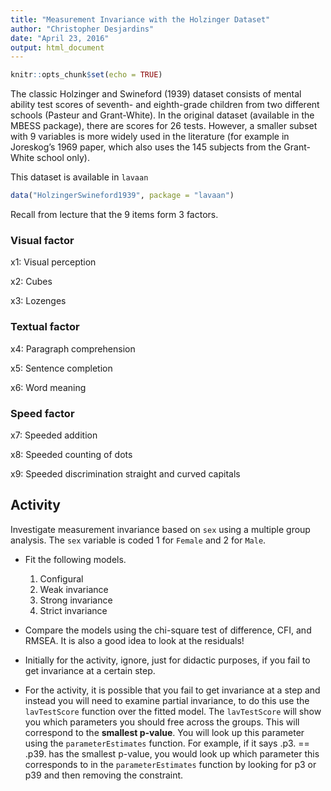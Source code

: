 ```yaml
---
title: "Measurement Invariance with the Holzinger Dataset"
author: "Christopher Desjardins"
date: "April 23, 2016"
output: html_document
---
```


```r
knitr::opts_chunk$set(echo = TRUE)
```
\section*{HolzingerSwineford1939 dataset}

The classic Holzinger and Swineford (1939) dataset consists of mental ability test scores of seventh- and eighth-grade children from two different schools (Pasteur and Grant-White). In the original dataset (available in the MBESS package), there are scores for 26 tests. However, a smaller subset with 9 variables is more widely used in the literature (for example in Joreskog's 1969 paper, which also uses the 145 subjects from the Grant-White school only).

This dataset is available in `lavaan`

```r
data("HolzingerSwineford1939", package = "lavaan")
```

Recall from lecture that the 9 items form 3 factors.

### Visual factor
x1: Visual perception

x2: Cubes

x3: Lozenges

### Textual factor
x4: Paragraph comprehension

x5: Sentence completion

x6: Word meaning

### Speed factor
x7: Speeded addition

x8: Speeded counting of dots

x9: Speeded discrimination straight and curved capitals

## Activity
Investigate measurement invariance based on `sex` using a multiple group analysis. The `sex` variable is coded 1 for `Female` and 2 for `Male`.

+ Fit the following models.
    1. Configural
    2. Weak invariance
    3. Strong invariance
    4. Strict invariance
    
+ Compare the models using the chi-square test of difference, CFI, and RMSEA. It is also a good idea to look at the residuals!

+ Initially for the activity, ignore, just for didactic purposes, if you fail to get invariance at a certain step.

+ For the activity, it is possible that you fail to get invariance at a step and instead you will need to examine partial invariance, to do this use the `lavTestScore` function over the fitted model. The `lavTestScore` will show you which parameters you should free across the groups. This will correspond to the __smallest p-value__. You will look up this parameter using the `parameterEstimates` function. For example, if it says .p3. == .p39. has the smallest p-value, you would look up which parameter this corresponds to in the `parameterEstimates` function by looking for p3 or p39 and then removing the constraint.